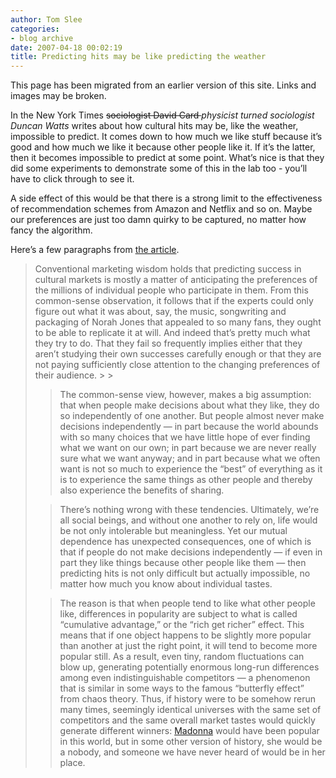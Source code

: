 ```yaml
---
author: Tom Slee
categories:
- blog archive
date: 2007-04-18 00:02:19
title: Predicting hits may be like predicting the weather
---
```


::: {.callout-note}

This page has been migrated from an earlier version of this site. 
Links and images may be broken.

:::



				

In the New York Times <del>sociologist David Card </del>_physicist turned sociologist Duncan Watts_ writes about how cultural hits may be, like the weather, impossible to predict. It comes down to how much we like stuff because it's good and how much we like it because other people like it. If it's the latter, then it becomes impossible to predict at some point. What's nice is that they did some experiments to demonstrate some of this in the lab too - you'll have to click through to see it.




A side effect of this would be that there is a strong limit to the effectiveness of recommendation schemes from Amazon and Netflix and so on. Maybe our preferences are just too damn quirky to be captured, no matter how fancy the algorithm.




Here's a few paragraphs from [the article](http://www.nytimes.com/2007/04/15/magazine/15wwlnidealab.t.html). 

<blockquote>Conventional marketing wisdom holds that predicting success in
cultural markets is mostly a matter of anticipating the preferences of
the millions of individual people who participate in them. From this
common-sense observation, it follows that if the experts could only
figure out what it was about, say, the music, songwriting and packaging
of Norah Jones that appealed to so many fans, they ought to be able to
replicate it at will. And indeed that’s pretty much what they try to
do. That they fail so frequently implies either that they aren’t
studying their own successes carefully enough or that they are not
paying sufficiently close attention to the changing preferences of
their audience.
> 
> 

> 
> The common-sense view, however, makes a big
assumption: that when people make decisions about what they like, they
do so independently of one another. But people almost never make
decisions independently — in part because the world abounds with so
many choices that we have little hope of ever finding what we want on
our own; in part because we are never really sure what we want anyway;
and in part because what we often want is not so much to experience the
“best” of everything as it is to experience the same things as other
people and thereby also experience the benefits of sharing.
> 
> 

> 
> There’s
nothing wrong with these tendencies. Ultimately, we’re all social
beings, and without one another to rely on, life would be not only
intolerable but meaningless. Yet our mutual dependence has unexpected
consequences, one of which is that if people do not make decisions
independently — if even in part they like things because other people
like them — then predicting hits is not only difficult but actually
impossible, no matter how much you know about individual tastes.
> 
> 

> 
> The
reason is that when people tend to like what other people like,
differences in popularity are subject to what is called “cumulative
advantage,” or the “rich get richer” effect. This means that if one
object happens to be slightly more popular than another at just the
right point, it will tend to become more popular still. As a result,
even tiny, random fluctuations can blow up, generating potentially
enormous long-run differences among even indistinguishable competitors
— a phenomenon that is similar in some ways to the famous “butterfly
effect” from chaos theory. Thus, if history were to be somehow rerun
many times, seemingly identical universes with the same set of
competitors and the same overall market tastes would quickly generate
different winners: [Madonna](http://topics.nytimes.com/top/reference/timestopics/people/m/_madonna/index.html?inline=nyt-per)
would have been popular in this world, but in some other version of
history, she would be a nobody, and someone we have never heard of
would be in her place.
> 
> </blockquote>


		
